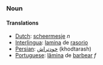 ===Noun===
====Translations====
*[[Dutch]]: [[scheermesje]] ''n''
*[[Interlingua]]: [[lamina]] de [[rasorio]]
*[[Persian]]: [[خودتراش]] (khodtarash) 
*[[Portuguese]]: [[lâmina]] de [[barbear]] ''f''